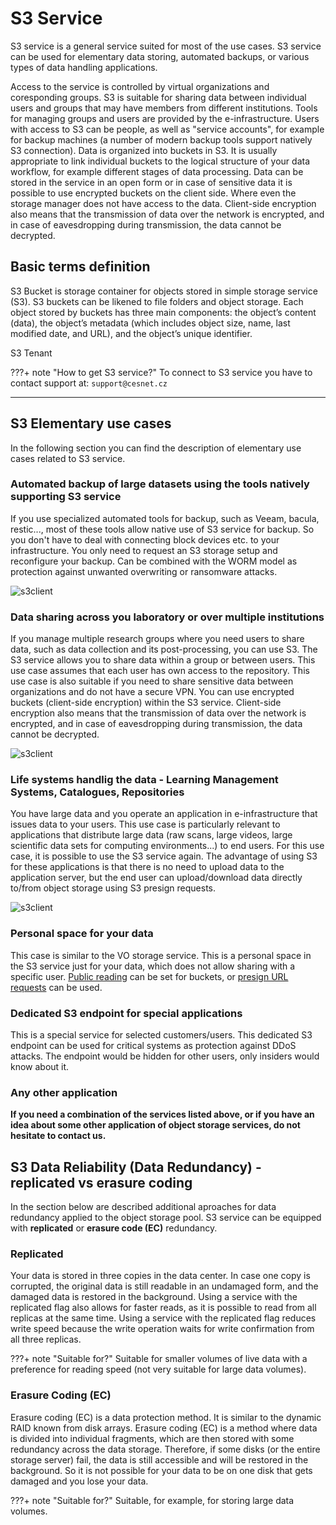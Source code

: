 # S3 Service

S3 service is a general service suited for most of the use cases. S3 service can be used for elementary data storing, automated backups, or various types of data handling applications.

Access to the service is controlled by virtual organizations and coresponding groups. S3 is suitable for sharing data between individual users and groups that may have members from different institutions. Tools for managing groups and users are provided by the e-infrastructure. Users with access to S3 can be people, as well as "service accounts", for example for backup machines (a number of modern backup tools support natively S3 connection). Data is organized into buckets in S3. It is usually appropriate to link individual buckets to the logical structure of your data workflow, for example different stages of data processing. Data can be stored in the service in an open form or in case of sensitive data it is possible to use encrypted buckets on the client side. Where even the storage manager does not have access to the data. Client-side encryption also means that the transmission of data over the network is encrypted, and in case of eavesdropping during transmission, the data cannot be decrypted.

## Basic terms definition
S3 Bucket is storage container for objects stored in simple storage service (S3). S3 buckets can be likened to file folders and object storage. Each object stored by buckets has three main components: the object’s content (data), the object’s metadata (which includes object size, name, last modified date, and URL), and the object’s unique identifier.

S3 Tenant

???+ note "How to get S3 service?"
    To connect to S3 service you have to contact support at:
    `support@cesnet.cz`

----
## S3 Elementary use cases
In the following section you can find the description of elementary use cases related to S3 service.

### Automated backup of large datasets using the tools natively supporting S3 service
If you use specialized automated tools for backup, such as Veeam, bacula, restic..., most of these tools allow native use of S3 service for backup. So you don't have to deal with connecting block devices etc. to your infrastructure. You only need to request an S3 storage setup and reconfigure your backup. Can be combined with the WORM model as protection against unwanted overwriting or ransomware attacks.

![s3client](/img/data-care/s3-service/s3_backup.png)

### Data sharing across you laboratory or over multiple institutions
If you manage multiple research groups where you need users to share data, such as data collection and its post-processing, you can use S3. The S3 service allows you to share data within a group or between users. This use case assumes that each user has own access to the repository. This use case is also suitable if you need to share sensitive data between organizations and do not have a secure VPN. You can use encrypted buckets (client-side encryption) within the S3 service. Client-side encryption also means that the transmission of data over the network is encrypted, and in case of eavesdropping during transmission, the data cannot be decrypted.

![s3client](/img/data-care/s3-service/s3_distribution.png)

### Life systems handlig the data - Learning Management Systems, Catalogues, Repositories
You have large data and you operate an application in e-infrastructure that issues data to your users. This use case is particularly relevant to applications that distribute large data (raw scans, large videos, large scientific data sets for computing environments...) to end users. For this use case, it is possible to use the S3 service again. The advantage of using S3 for these applications is that there is no need to upload data to the application server, but the end user can upload/download data directly to/from object storage using S3 presign requests.

![s3client](/img/data-care/s3-service/direct_upload.png)

### Personal space for your data
This case is similar to the VO storage service. This is a personal space in the S3 service just for your data, which does not allow sharing with a specific user. [Public reading](s3-features.mdx) can be set for buckets, or [presign URL requests](s3-features.mdx) can be used.

### Dedicated S3 endpoint for special applications
This is a special service for selected customers/users. This dedicated S3 endpoint can be used for critical systems as protection against DDoS attacks. The endpoint would be hidden for other users, only insiders would know about it.

### Any other application
**If you need a combination of the services listed above, or if you have an idea about some other application of object storage services, do not hesitate to contact us.**

## S3 Data Reliability (Data Redundancy) - replicated vs erasure coding
In the section below are described additional aproaches for data redundancy applied to the object storage pool. S3 service can be equipped with **replicated** or **erasure code (EC)** redundancy.
### Replicated
Your data is stored in three copies in the data center. In case one copy is corrupted, the original data is still readable in an undamaged form, and the damaged data is restored in the background. Using a service with the replicated flag also allows for faster reads, as it is possible to read from all replicas at the same time. Using a service with the replicated flag reduces write speed because the write operation waits for write confirmation from all three replicas.

???+ note "Suitable for?"
    Suitable for smaller volumes of live data with a preference for reading speed (not very suitable for large data volumes).

### Erasure Coding (EC)
Erasure coding (EC) is a data protection method. It is similar to the dynamic RAID known from disk arrays. Erasure coding (EC) is a method where data is divided into individual fragments, which are then stored with some redundancy across the data storage. Therefore, if some disks (or the entire storage server) fail, the data is still accessible and will be restored in the background. So it is not possible for your data to be on one disk that gets damaged and you lose your data.

???+ note "Suitable for?"
    Suitable, for example, for storing large data volumes.

